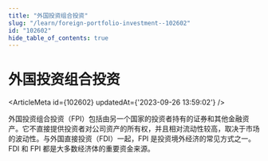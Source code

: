 ```yaml
---
title: "外国投资组合投资"
slug: "/learn/foreign-portfolio-investment--102602"
id: "102602"
hide_table_of_contents: true
---
```



# 外国投资组合投资

<ArticleMeta id={102602} updatedAt={'2023-09-26 13:59:02'} />
<div className='border-solid border-b border-t-0 my-4 border-[var(--ifm-color-gray-300)]' />

外国投资组合投资（FPI）包括由另一个国家的投资者持有的证券和其他金融资产。它不直接提供投资者对公司资产的所有权，并且相对流动性较高，取决于市场的波动性。与外国直接投资（FDI）一起，FPI 是投资境外经济的常见方式之一。FDI 和 FPI 都是大多数经济体的重要资金来源。
